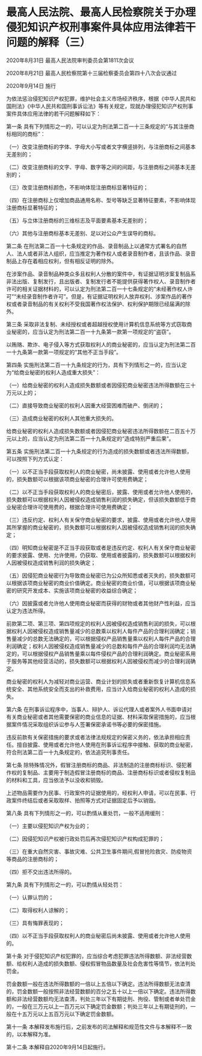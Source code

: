 # 最高人民法院、最高人民检察院关于办理侵犯知识产权刑事案件具体应用法律若干问题的解释（三）

2020年8月31日 最高人民法院审判委员会第1811次会议

2020年8月21日 最高人民检察院第十三届检察委员会第四十八次会议通过

2020年9月14日 施行

  

为依法惩治侵犯知识产权犯罪，维护社会主义市场经济秩序，根据《中华人民共和国刑法》《中华人民共和国刑事诉讼法》等有关规定，现就办理侵犯知识产权刑事案件具体应用法律的若干问题解释如下：

第一条 具有下列情形之一的，可以认定为刑法第二百一十三条规定的“与其注册商标相同的商标”：

（一）改变注册商标的字体、字母大小写或者文字横竖排列，与注册商标之间基本无差别的；

（二）改变注册商标的文字、字母、数字等之间的间距，与注册商标之间基本无差别的；

（三）改变注册商标颜色，不影响体现注册商标显著特征的；

（四）在注册商标上仅增加商品通用名称、型号等缺乏显著特征要素，不影响体现注册商标显著特征的；

（五）与立体注册商标的三维标志及平面要素基本无差别的；

（六）其他与注册商标基本无差别、足以对公众产生误导的商标。

第二条 在刑法第二百一十七条规定的作品、录音制品上以通常方式署名的自然人、法人或者非法人组织，应当推定为著作权人或者录音制作者，且该作品、录音制品上存在着相应权利，但有相反证明的除外。

在涉案作品、录音制品种类众多且权利人分散的案件中，有证据证明涉案复制品系非法出版、复制发行，且出版者、复制发行者不能提供获得著作权人、录音制作者许可的相关证据材料的，可以认定为刑法第二百一十七条规定的“未经著作权人许可”“未经录音制作者许可”。但是，有证据证明权利人放弃权利、涉案作品的著作权或者录音制品的有关权利不受我国著作权法保护、权利保护期限已经届满的除外。

第三条 采取非法复制、未经授权或者超越授权使用计算机信息系统等方式窃取商业秘密的，应当认定为刑法第二百一十九条第一款第一项规定的“盗窃”。

以贿赂、欺诈、电子侵入等方式获取权利人的商业秘密的，应当认定为刑法第二百一十九条第一款第一项规定的“其他不正当手段”。

第四条 实施刑法第二百一十九条规定的行为，具有下列情形之一的，应当认定为“给商业秘密的权利人造成重大损失”：

（一）给商业秘密的权利人造成损失数额或者因侵犯商业秘密违法所得数额在三十万元以上的；

（二）直接导致商业秘密的权利人因重大经营困难而破产、倒闭的；

（三）造成商业秘密的权利人其他重大损失的。

给商业秘密的权利人造成损失数额或者因侵犯商业秘密违法所得数额在二百五十万元以上的，应当认定为刑法第二百一十九条规定的“造成特别严重后果”。

第五条 实施刑法第二百一十九条规定的行为造成的损失数额或者违法所得数额，可以按照下列方式认定：

（一）以不正当手段获取权利人的商业秘密，尚未披露、使用或者允许他人使用的，损失数额可以根据该项商业秘密的合理许可使用费确定；

（二）以不正当手段获取权利人的商业秘密后，披露、使用或者允许他人使用的，损失数额可以根据权利人因被侵权造成销售利润的损失确定，但该损失数额低于商业秘密合理许可使用费的，根据合理许可使用费确定；

（三）违反约定、权利人有关保守商业秘密的要求，披露、使用或者允许他人使用其所掌握的商业秘密的，损失数额可以根据权利人因被侵权造成销售利润的损失确定；

（四）明知商业秘密是不正当手段获取或者是违反约定、权利人有关保守商业秘密的要求披露、使用、允许使用，仍获取、使用或者披露的，损失数额可以根据权利人因被侵权造成销售利润的损失确定；

（五）因侵犯商业秘密行为导致商业秘密已为公众所知悉或者灭失的，损失数额可以根据该项商业秘密的商业价值确定。商业秘密的商业价值，可以根据该项商业秘密的研究开发成本、实施该项商业秘密的收益综合确定；

（六）因披露或者允许他人使用商业秘密而获得的财物或者其他财产性利益，应当认定为违法所得。

前款第二项、第三项、第四项规定的权利人因被侵权造成销售利润的损失，可以根据权利人因被侵权造成销售量减少的总数乘以权利人每件产品的合理利润确定；销售量减少的总数无法确定的，可以根据侵权产品销售量乘以权利人每件产品的合理利润确定；权利人因被侵权造成销售量减少的总数和每件产品的合理利润均无法确定的，可以根据侵权产品销售量乘以每件侵权产品的合理利润确定。商业秘密系用于服务等其他经营活动的，损失数额可以根据权利人因被侵权而减少的合理利润确定。

商业秘密的权利人为减轻对商业运营、商业计划的损失或者重新恢复计算机信息系统安全、其他系统安全而支出的补救费用，应当计入给商业秘密的权利人造成的损失。

第六条 在刑事诉讼程序中，当事人、辩护人、诉讼代理人或者案外人书面申请对有关商业秘密或者其他需要保密的商业信息的证据、材料采取保密措施的，应当根据案件情况采取组织诉讼参与人签署保密承诺书等必要的保密措施。

违反前款有关保密措施的要求或者法律法规规定的保密义务的，依法承担相应责任。擅自披露、使用或者允许他人使用在刑事诉讼程序中接触、获取的商业秘密，符合刑法第二百一十九条规定的，依法追究刑事责任。

第七条 除特殊情况外，假冒注册商标的商品、非法制造的注册商标标识、侵犯著作权的复制品、主要用于制造假冒注册商标的商品、注册商标标识或者侵权复制品的材料和工具，应当依法予以没收和销毁。

上述物品需要作为民事、行政案件的证据使用的，经权利人申请，可以在民事、行政案件终结后或者采取取样、拍照等方式对证据固定后予以销毁。

第八条 具有下列情形之一的，可以酌情从重处罚，一般不适用缓刑：

（一）主要以侵犯知识产权为业的；

（二）因侵犯知识产权被行政处罚后再次侵犯知识产权构成犯罪的；

（三）在重大自然灾害、事故灾难、公共卫生事件期间,假冒抢险救灾、防疫物资等商品的注册商标的；

（四）拒不交出违法所得的。

第九条 具有下列情形之一的，可以酌情从轻处罚：

（一）认罪认罚的；

（二）取得权利人谅解的；

（三）具有悔罪表现的；

（四）以不正当手段获取权利人的商业秘密后尚未披露、使用或者允许他人使用的。

第十条 对于侵犯知识产权犯罪的，应当综合考虑犯罪违法所得数额、非法经营数额、给权利人造成的损失数额、侵权假冒物品数量及社会危害性等情节，依法判处罚金。

罚金数额一般在违法所得数额的一倍以上五倍以下确定。违法所得数额无法查清的，罚金数额一般按照非法经营数额的百分之五十以上一倍以下确定。违法所得数额和非法经营数额均无法查清，判处三年以下有期徒刑、拘役、管制或者单处罚金的，一般在三万元以上一百万元以下确定罚金数额；判处三年以上有期徒刑的，一般在十五万元以上五百万元以下确定罚金数额。

第十一条 本解释发布施行后，之前发布的司法解释和规范性文件与本解释不一致的，以本解释为准。

第十二条 本解释自2020年9月14日起施行。